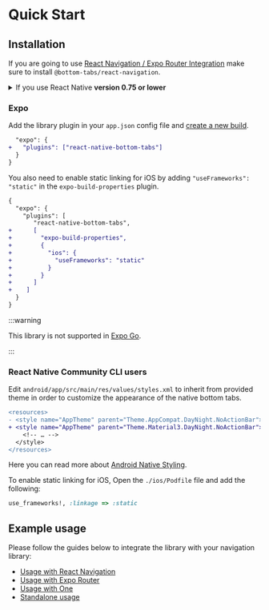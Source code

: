 
# Quick Start

## Installation

<PackageManagerTabs command="install react-native-bottom-tabs" />

If you are going to use [React Navigation / Expo Router Integration](/docs/guides/usage-with-react-navigation) make sure to install `@bottom-tabs/react-navigation`.

<PackageManagerTabs command="install @bottom-tabs/react-navigation" />

<details>
  <summary>If you use React Native <b>version 0.75 or lower</b></summary>

- For `@react-native-community/cli` users, open Podfile in ios folder and change minimum iOS version to `14.0` before `pod install`

```diff
- platform :ios, min_ios_version_supported
+ platform :ios, '14.0'
```

- For Expo users, install `expo-build-properties`, open app.json file and update `deploymentTarget` for `ios` as below

```json
{
  "expo": {
    "plugins": [
      [
        "expo-build-properties",
        {
          "ios": {
            "deploymentTarget": "14.0"
          }
        }
      ]
    ],
  }
}
```

</details>



### Expo

Add the library plugin in your `app.json` config file and [create a new build](https://docs.expo.dev/develop/development-builds/create-a-build/).


```diff
  "expo": {
+   "plugins": ["react-native-bottom-tabs"]
  }
}
```

You also need to enable static linking for iOS by adding `"useFrameworks": "static"` in the `expo-build-properties` plugin.

```diff
{
  "expo": {
    "plugins": [
       "react-native-bottom-tabs",
+      [
+        "expo-build-properties",
+        {
+          "ios": {
+            "useFrameworks": "static"
+          }
+        }
+      ]
+    ]
  }
}
```


:::warning

This library is not supported in [Expo Go](https://expo.dev/go).

:::

### React Native Community CLI users

Edit `android/app/src/main/res/values/styles.xml` to inherit from provided theme in order to customize the appearance of the native bottom tabs.


```diff
<resources>
- <style name="AppTheme" parent="Theme.AppCompat.DayNight.NoActionBar">
+ <style name="AppTheme" parent="Theme.Material3.DayNight.NoActionBar">
    <!-- … -->
  </style>
</resources>
```

Here you can read more about [Android Native Styling](/docs/guides/android-native-styling).

To enable static linking for iOS, Open the `./ios/Podfile` file and add the following:

```ruby
use_frameworks!, :linkage => :static
```


## Example usage

Please follow the guides below to integrate the library with your navigation library:

- [Usage with React Navigation](/docs/guides/usage-with-react-navigation)
- [Usage with Expo Router](/docs/guides/usage-with-expo-router)
- [Usage with One](/docs/guides/usage-with-one)
- [Standalone usage](/docs/guides/standalone-usage)
